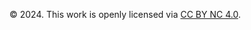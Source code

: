© 2024. This work is openly licensed via [CC BY NC 4.0](https://creativecommons.org/licenses/by-nc/4.0).
